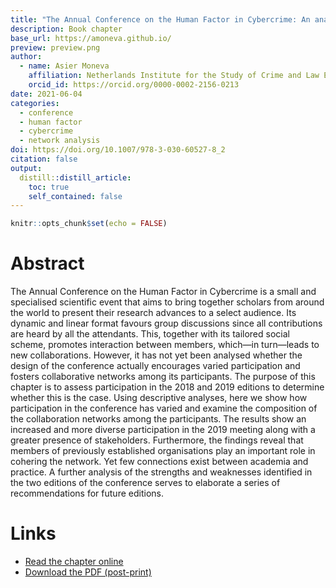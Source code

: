 ```yaml
---
title: "The Annual Conference on the Human Factor in Cybercrime: An analysis of participation in the 2018 and 2019 meetings"
description: Book chapter
base_url: https://amoneva.github.io/
preview: preview.png
author:
  - name: Asier Moneva
    affiliation: Netherlands Institute for the Study of Crime and Law Enforcement (NSCR) & Centre of Expertise Cyber Security at The Hague University of Applied Sciences & Crimina Center for the Study and Prevention of Crime at Miguel Hernandez University
    orcid_id: https://orcid.org/0000-0002-2156-0213
date: 2021-06-04
categories:
  - conference
  - human factor
  - cybercrime
  - network analysis
doi: https://doi.org/10.1007/978-3-030-60527-8_2
citation: false
output:
  distill::distill_article:
    toc: true
    self_contained: false
---
```


```r
knitr::opts_chunk$set(echo = FALSE)
```

# Abstract

The Annual Conference on the Human Factor in Cybercrime is a small and specialised scientific event that aims to bring together scholars from around the world to present their research advances to a select audience. Its dynamic and linear format favours group discussions since all contributions are heard by all the attendants. This, together with its tailored social scheme, promotes interaction between members, which—in turn—leads to new collaborations. However, it has not yet been analysed whether the design of the conference actually encourages varied participation and fosters collaborative networks among its participants. The purpose of this chapter is to assess participation in the 2018 and 2019 editions to determine whether this is the case. Using descriptive analyses, here we show how participation in the conference has varied and examine the composition of the collaboration networks among the participants. The results show an increased and more diverse participation in the 2019 meeting along with a greater presence of stakeholders. Furthermore, the findings reveal that members of previously established organisations play an important role in cohering the network. Yet few connections exist between academia and practice. A further analysis of the strengths and weaknesses identified in the two editions of the conference serves to elaborate a series of recommendations for future editions.

# Links

-   [Read the chapter online](https://books.google.com/books?hl=en&lr=&id=eZosEAAAQBAJ&oi=fnd&pg=PA5&ots=Dtu36tRozu&sig=GTCbC6rgOp6mjv-EQmcWwrVzErI&redir_esc=y#v=onepage&q&f=false)
-   [Download the PDF (post-print)](moneva_2021_the_annual_conference_on_the.pdf)
